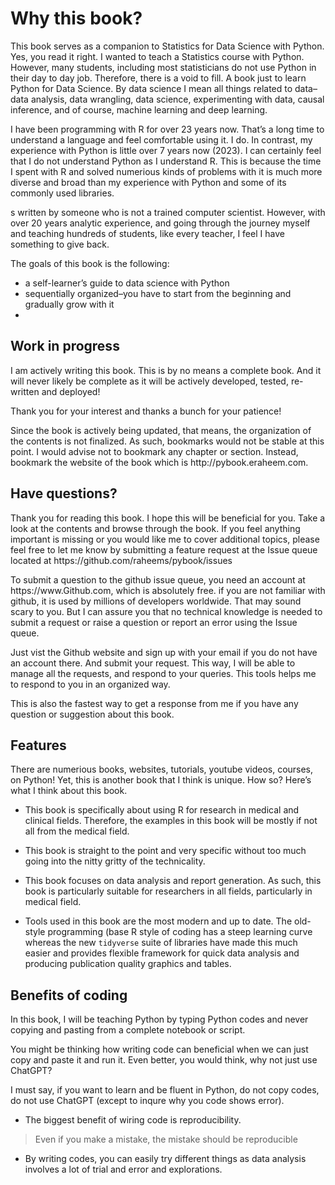 # Why this book? {.unnumbered}

This book serves as a companion to Statistics for Data Science with Python. Yes, you read it right. I wanted to teach a Statistics course with Python. However, many students, including most statisticians do not use Python in their day to day job. Therefore, there is a void to fill. A book just to learn Python for Data Science. By data science I mean all things related to data--data analysis, data wrangling, data science, experimenting with data, causal inference, and of course, machine learning and deep learning.

I have been programming with R for over 23 years now. That's a long time to understand a language and feel comfortable using it. I do. In contrast, my experience with Python is little over 7 years now (2023). I can certainly feel that I do not understand Python as I understand R. This is because the time I spent with R and solved numerious kinds of problems with it is much more diverse and broad than my experience with Python and some of its commonly used libraries. 

s written by someone who is not a trained computer scientist. However, with over 20 years analytic experience, and going through the journey myself and teaching hundreds of students, like every teacher, I feel I have something to give back. 

The goals of this book is the following:

- a self-learner's guide to data science with Python
- sequentially organized--you have to start from the beginning and gradually grow with it
- 

## Work in progress

I am actively writing this book. This is by no means a complete book. And it will never likely be complete as it will be actively developed, tested, re-written and deployed!

Thank you for your interest and thanks a bunch for your patience! 

Since the book is actively being updated, that means, the organization of the contents is not finalized. As such, bookmarks would not be stable at this point. I would advise not to bookmark any chapter or section. Instead, bookmark the website of the book which is http://pybook.eraheem.com. 

## Have questions?

Thank you for reading this book. I hope this will be beneficial for you. Take a look at the contents and browse through the book. If you feel anything important is missing or you would like me to cover additional topics, please feel free to let me know by submitting a feature request at the Issue queue located at https://github.com/raheems/pybook/issues

To submit a question to the github issue queue, you need an account at https://www.Github.com, which is absolutely free. if you are not familiar with github, it is used by millions of developers worldwide. That may sound scary to you. But I can assure you that no technical knowledge is needed to submit a request or raise a question or report an error using the Issue queue. 

Just vist the Github website and sign up with your email if you do not have an account there. And submit your request. This way, I will be able to manage all the requests, and respond to your queries. This tools helps me to respond to you in an organized way. 

This is also the fastest way to get a response from me if you have any question or suggestion about this book. 



## Features {#features}

There are numerious books, websites, tutorials, youtube videos, courses, on Python! Yet, this is another book that I think is unique. How so? Here's what I think about this book.

- This book is specifically about using R for research in medical and clinical fields. Therefore, the examples in this book will be mostly if not all from the medical field.

- This book is straight to the point and very specific without too much going into the nitty gritty of the technicality.

- This book focuses on data analysis and report generation. As such, this book is particularly suitable for researchers in all fields, particularly in medical field.

- Tools used in this book are the most modern and up to date. The old-style programming (base R style of coding has a steep learning curve whereas the new `tidyverse` suite of libraries have made this much easier and provides flexible framework for quick data analysis and producing publication quality graphics and tables. 

## Benefits of coding {#why_coding}

In this book, I will be teaching Python by typing Python codes and never copying and pasting from a complete notebook or script.  

You might be thinking how writing code can beneficial when we can just copy and paste it and run it. Even better, you would think, why not just use ChatGPT? 

I must say, if you want to learn and be fluent in Python, do not copy codes, do not use ChatGPT (except to inqure why you code shows error).  

- The biggest benefit of wiring code is reproducibility. 

> Even if you make a mistake, the mistake should be reproducible

- By writing codes, you can easily try different things as data analysis involves a lot of trial and error and explorations. 

